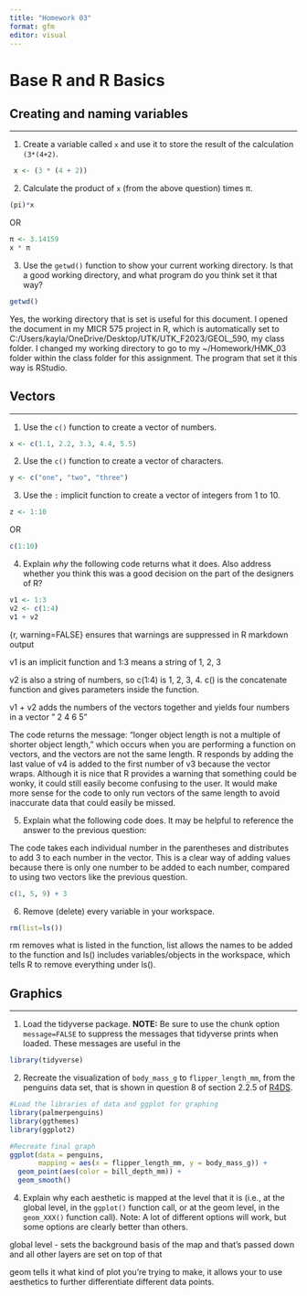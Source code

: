 ```yaml
---
title: "Homework 03"
format: gfm
editor: visual
---
```


# Base R and R Basics

## Creating and naming variables

------------------------------------------------------------------------

1.  Create a variable called `x` and use it to store the result of the calculation `(3*(4+2)`.

```r
 x <- (3 * (4 + 2))
```

2.  Calculate the product of `x` (from the above question) times π.

```r

(pi)*x

```

OR

```r
π <- 3.14159
x * π
```

3.  Use the `getwd()` function to show your current working directory. Is that a good working directory, and what program do you think set it that way?

```r

getwd() 

```

Yes, the working directory that is set is useful for this document. I opened the document in my MICR 575 project in R, which is automatically set to C:/Users/kayla/OneDrive/Desktop/UTK/UTK_F2023/GEOL_590, my class folder. I changed my working directory to go to my \~/Homework/HMK_03 folder within the class folder for this assignment. The program that set it this way is RStudio.

## Vectors

------------------------------------------------------------------------

1.  Use the `c()` function to create a vector of numbers.

```r
x <- c(1.1, 2.2, 3.3, 4.4, 5.5)
```

2.  Use the `c()` function to create a vector of characters.

```r
y <- c("one", "two", "three")
```

3.  Use the `:` implicit function to create a vector of integers from 1 to 10.

```r

z <- 1:10 

```

OR

```r

c(1:10)

```

4.  Explain *why* the following code returns what it does. Also address whether you think this was a good decision on the part of the designers of R?

```r

v1 <- 1:3
v2 <- c(1:4)
v1 + v2

```

{r, warning=FALSE} ensures that warnings are suppressed in R markdown output

v1 is an implicit function and 1:3 means a string of 1, 2, 3

v2 is also a string of numbers, so c(1:4) is 1, 2, 3, 4. c() is the concatenate function and gives parameters inside the function.

v1 + v2 adds the numbers of the vectors together and yields four numbers in a vector " 2 4 6 5"

The code returns the message: "longer object length is not a multiple of shorter object length," which occurs when you are performing a function on vectors, and the vectors are not the same length. R responds by adding the last value of v4 is added to the first number of v3 because the vector wraps. Although it is nice that R provides a warning that something could be wonky, it could still easily become confusing to the user. It would make more sense for the code to only run vectors of the same length to avoid inaccurate data that could easily be missed.

5.  Explain what the following code does. It may be helpful to reference the answer to the previous question:

The code takes each individual number in the parentheses and distributes to add 3 to each number in the vector. This is a clear way of adding values because there is only one number to be added to each number, compared to using two vectors like the previous question.

```r

c(1, 5, 9) + 3

```

6.  Remove (delete) every variable in your workspace.

```r

rm(list=ls())

```

rm removes what is listed in the function, list allows the names to be added to the function and ls() includes variables/objects in the workspace, which tells R to remove everything under ls().

## Graphics

------------------------------------------------------------------------

1.  Load the tidyverse package. **NOTE:** Be sure to use the chunk option `message=FALSE` to suppress the messages that tidyverse prints when loaded. These messages are useful in the

```r

library(tidyverse)

```

2.  Recreate the visualization of `body_mass_g` to `flipper_length_mm`, from the penguins data set, that is shown in question 8 of section 2.2.5 of [R4DS](https://r4ds.hadley.nz/data-visualize).

```r

#Load the libraries of data and ggplot for graphing
library(palmerpenguins)
library(ggthemes)
library(ggplot2)

#Recreate final graph 
ggplot(data = penguins, 
       mapping = aes(x = flipper_length_mm, y = body_mass_g)) + 
  geom_point(aes(color = bill_depth_mm)) + 
  geom_smooth() 
```

4.  Explain why each aesthetic is mapped at the level that it is (i.e., at the global level, in the `ggplot()` function call, or at the geom level, in the `geom_XXX()` function call). Note: A lot of different options will work, but some options are clearly better than others.

global level - sets the background basis of the map and that's passed down and all other layers are set on top of that

geom tells it what kind of plot you're trying to make, it allows your to use aesthetics to further differentiate different data points.
